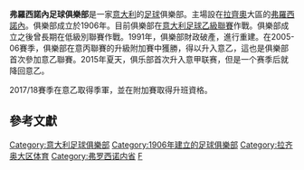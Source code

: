 {{noteTA
|G1=football
|1=zh-cn:弗罗西诺内;zh-hk:費辛隆尼;zh-tw:弗羅西諾內;
}}
{{Football club infobox
| clubname   = 費辛隆尼
| image      = [[Image:Frosinone_Calcio_logo.png|200px]]
| fullname   = 弗羅西諾內足球俱樂部<br> Frosinone Calcio SRL
| nickname   = ''Canarini'' <br /> ''Gialloazzurri''<br /> ''Ciociari''
| founded    = 1906年
| ground     = {{le|貝尼托·斯蒂爾佩體育場|Stadio Benito Stirpe}}
| city       = [[意大利|意大利]]，[[弗羅西諾內|弗羅西諾內]]
| capacity   = 16,227<ref>https://www.frosinonecalcio.com/it/agibilita-definitiva-al-benito-stirpe-lavvocato-ceci-ringraziamo-tutte-le-istituzioni/</ref>
| chairman   = Maurizio Stirpe
| manager    = [[法比奥·格罗索|法比奥·格罗索]]
| league     = [[意大利足球乙級聯賽|意大利足球乙級聯賽]]
| season     = 2021–22
| position   = 意乙，第 9 位
| website    = http://www.frosinonecalcio.com
<!-- Livrea delle divise -->
<!-- Divisa casalinga -->
| pattern_b1         = _frosinone1920h
| body1              = F7FE2E
| pattern_la1        = _frosinone1920h
| leftarm1           = F7FE2E
| pattern_ra1        = _frosinone1920h
| rightarm1          = F7FE2E
| pattern_sh1        = _frosinone1920h
| shorts1            = 
| pattern_so1        = _frosinone1920h
| socks1             = FFF446
| pattern_b2         = _frosinone1920a
| body2              = FFFFFF
| pattern_la2        = _frosinone1920a
| leftarm2           = FFFFFF
| pattern_ra2        = _frosinone1920a
| rightarm2          = FFFFFF
| pattern_sh2        = _frosinone1920a
| shorts2            = FFFFFF
| pattern_so2        = _frosinone1920a
| socks2             = 00419F
| pattern_la3   = _frosinone1920t
| pattern_b3    = _frosinone1920t
| pattern_ra3   = _frosinone1920t
| pattern_sh3   = _frosinone1920t
| pattern_so3   = _frosinone1920t
| leftarm3      = 000000
| body3         = 000000
| rightarm3     = 000000
| shorts3       = 000000
| socks3        = ffffff
}}
'''弗羅西諾內足球俱樂部'''是一家[[意大利|意大利]]的[[足球|足球]]俱樂部。主場設在[[拉齊奧|拉齊奧]]大區的[[弗羅西諾內|弗羅西諾內]]。俱樂部成立於1906年。目前俱樂部在[[意大利足球乙級聯賽|意大利足球乙級聯賽]]作戰。俱樂部成立之後曾長期在低級別聯賽作戰。1991年，俱樂部財政破產，進行重建。在2005-06賽季，俱樂部在意丙聯賽的升級附加賽中獲勝，得以升入意乙，這也是俱樂部首次參加意乙聯賽。2015年夏天，俱乐部首次升入意甲联赛，但是一个赛季后就降回意乙。

2017/18賽季在意乙取得季軍，並在附加賽取得升班資格。

==參考文獻==
{{reflist}}
{{意甲}}
{{意乙}}
[[Category:意大利足球俱樂部|Category:意大利足球俱樂部]]
[[Category:1906年建立的足球俱樂部|Category:1906年建立的足球俱樂部]]
[[Category:拉齐奥大区体育|Category:拉齐奥大区体育]]
[[Category:弗罗西诺内省|Category:弗罗西诺内省]]
[[Category:拉素大區足球會|F]]